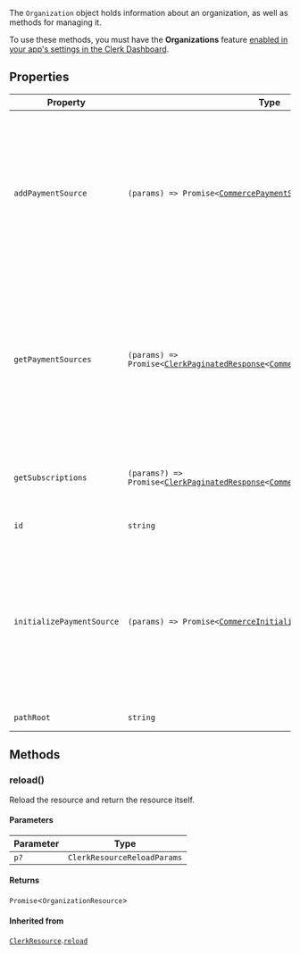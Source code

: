 The `Organization` object holds information about an organization, as well as methods for managing it.

To use these methods, you must have the **Organizations** feature [enabled in your app's settings in the Clerk Dashboard](/docs/organizations/overview#enable-organizations-in-your-application).

## Properties

| Property                                                       | Type                                                                                                                                                                                              | Description                                                                                                                                                                                                                                                                                                         | Overrides                                                           |
| -------------------------------------------------------------- | ------------------------------------------------------------------------------------------------------------------------------------------------------------------------------------------------- | ------------------------------------------------------------------------------------------------------------------------------------------------------------------------------------------------------------------------------------------------------------------------------------------------------------------- | ------------------------------------------------------------------- |
| <a id="addpaymentsource"></a> `addPaymentSource`               | <code>(params) => Promise\<[CommercePaymentSourceResource](commerce-payment-source-resource.mdx)\></code>                                                                                         | **`Experimental`** This is an experimental API for the Billing feature that is available under a public beta, and the API is subject to change. It is advised to pin the SDK version and the clerk-js version to a specific version to avoid breaking changes. Example: `<ClerkProvider clerkJsVersion="x.x.x" />`. | -                                                                   |
| <a id="getpaymentsources"></a> `getPaymentSources`             | <code>(params) => Promise\<[ClerkPaginatedResponse](/docs/references/javascript/types/clerk-paginated-response)\<[CommercePaymentSourceResource](commerce-payment-source-resource.mdx)\>\></code> | **`Experimental`** This is an experimental API for the Billing feature that is available under a public beta, and the API is subject to change. It is advised to pin the SDK version and the clerk-js version to a specific version to avoid breaking changes. Example: `<ClerkProvider clerkJsVersion="x.x.x" />`. | -                                                                   |
| <a id="getsubscriptions"></a> `getSubscriptions`               | <code>(params?) => Promise\<[ClerkPaginatedResponse](/docs/references/javascript/types/clerk-paginated-response)\<[CommerceSubscriptionResource](commerce-subscription-resource.mdx)\>\></code>   | **`Experimental`** This is an experimental API for the Billing feature that is available under a public beta, and the API is subject to change.                                                                                                                                                                     | -                                                                   |
| <a id="id"></a> `id`                                           | `string`                                                                                                                                                                                          | The unique identifier of the resource.                                                                                                                                                                                                                                                                              | [`ClerkResource`](clerk-resource.mdx).[`id`](clerk-resource.mdx#id) |
| <a id="initializepaymentsource"></a> `initializePaymentSource` | <code>(params) => Promise\<[CommerceInitializedPaymentSourceResource](commerce-initialized-payment-source-resource.mdx)\></code>                                                                  | **`Experimental`** This is an experimental API for the Billing feature that is available under a public beta, and the API is subject to change. It is advised to pin the SDK version and the clerk-js version to a specific version to avoid breaking changes. Example: `<ClerkProvider clerkJsVersion="x.x.x" />`. | -                                                                   |
| <a id="pathroot"></a> `pathRoot`                               | `string`                                                                                                                                                                                          | The root path of the resource.                                                                                                                                                                                                                                                                                      | -                                                                   |

## Methods

### reload()

Reload the resource and return the resource itself.

#### Parameters

| Parameter | Type                        |
| --------- | --------------------------- |
| `p?`      | `ClerkResourceReloadParams` |

#### Returns

`Promise`\<`OrganizationResource`\>

#### Inherited from

[`ClerkResource`](clerk-resource.mdx).[`reload`](clerk-resource.mdx#reload)
